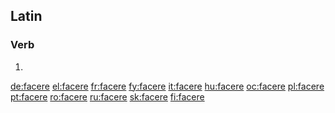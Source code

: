 ==Latin==
===Verb===
{{la-verb-form|facere}}

# {{conjugation of|[[facio#Latin|faciō]]||pres|act|inf|lang=la}}

[[de:facere]]
[[el:facere]]
[[fr:facere]]
[[fy:facere]]
[[it:facere]]
[[hu:facere]]
[[oc:facere]]
[[pl:facere]]
[[pt:facere]]
[[ro:facere]]
[[ru:facere]]
[[sk:facere]]
[[fi:facere]]